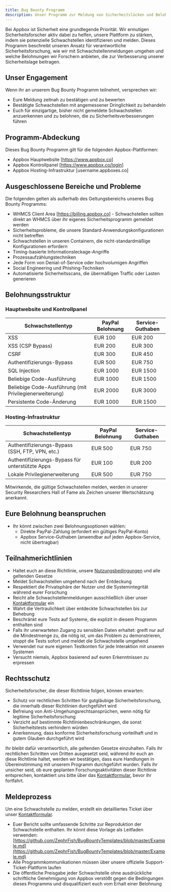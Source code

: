 ```yaml
---
title: Bug Bounty Programm
description: Unser Programm zur Meldung von Sicherheitslücken und Belohnungen
---
```


Bei Appbox ist Sicherheit eine grundlegende Priorität. Wir ermutigen Sicherheitsforscher aktiv dabei zu helfen, unsere Plattform zu stärken, indem sie potenzielle Schwachstellen identifizieren und melden. Dieses Programm beschreibt unseren Ansatz für verantwortliche Sicherheitsforschung, wie wir mit Schwachstellenmeldungen umgehen und welche Belohnungen wir Forschern anbieten, die zur Verbesserung unserer Sicherheitslage beitragen.

## Unser Engagement

Wenn ihr an unserem Bug Bounty Programm teilnehmt, versprechen wir:

* Eure Meldung zeitnah zu bestätigen und zu bewerten
* Bestätigte Schwachstellen mit angemessener Dringlichkeit zu behandeln
* Euch für einzigartige, bisher nicht gemeldete Schwachstellen anzuerkennen und zu belohnen, die zu Sicherheitsverbesserungen führen

## Programm-Abdeckung

Dieses Bug Bounty Programm gilt für die folgenden Appbox-Plattformen:

* Appbox Hauptwebsite [https://www.appbox.co]
* Appbox Kontrollpanel [https://www.appbox.co/login]
* Appbox Hosting-Infrastruktur [username.appboxes.co]

## Ausgeschlossene Bereiche und Probleme

Die folgenden gelten als außerhalb des Geltungsbereichs unseres Bug Bounty Programms:

* WHMCS Client Area [https://billing.appbox.co] - Schwachstellen sollten direkt an WHMCS über ihr eigenes Sicherheitsprogramm gemeldet werden
* Sicherheitsprobleme, die unsere Standard-Anwendungskonfigurationen nicht betreffen
* Schwachstellen in unseren Containern, die nicht-standardmäßige Konfigurationen erfordern
* Timing-basierte Informationsleckage-Angriffe
* Prozessaufzählungstechniken
* Jede Form von Denial-of-Service oder hochvolumigen Angriffen
* Social Engineering und Phishing-Techniken
* Automatisierte Sicherheitsscans, die übermäßigen Traffic oder Lasten generieren

## Belohnungsstruktur

### Hauptwebsite und Kontrollpanel

| **Schwachstellentyp**                                        | **PayPal Belohnung** | **Service-Guthaben** |
| ------------------------------------------------------------ | -------------------- | -------------------- |
| XSS                                                          | EUR 100              | EUR 200              |
| XSS (CSP Bypass)                                             | EUR 200              | EUR 300              |
| CSRF                                                         | EUR 300              | EUR 450              |
| Authentifizierungs-Bypass                                    | EUR 500              | EUR 750              |
| SQL Injection                                                | EUR 1000             | EUR 1500             |
| Beliebige Code-Ausführung                                    | EUR 1000             | EUR 1500             |
| Beliebige Code-Ausführung (mit Privilegienerweiterung)      | EUR 2000             | EUR 3000             |
| Persistente Code-Änderung                                    | EUR 1000             | EUR 1500             |

### Hosting-Infrastruktur

| Schwachstellentyp                                            | PayPal Belohnung | Service-Guthaben |
| ------------------------------------------------------------ | ---------------- | ---------------- |
| Authentifizierungs-Bypass (SSH, FTP, VPN, etc.)             | EUR 500          | EUR 750          |
| Authentifizierungs-Bypass für unterstützte Apps             | EUR 100          | EUR 200          |
| Lokale Privilegienerweiterung                               | EUR 500          | EUR 750          |

Mitwirkende, die gültige Schwachstellen melden, werden in unserer Security Researchers Hall of Fame als Zeichen unserer Wertschätzung anerkannt.

## Eure Belohnung beanspruchen

* Ihr könnt zwischen zwei Belohnungsoptionen wählen:
   * Direkte PayPal-Zahlung (erfordert ein gültiges PayPal-Konto)
   * Appbox Service-Guthaben (anwendbar auf jeden Appbox-Service, nicht übertragbar)

## Teilnahmerichtlinien

* Haltet euch an diese Richtlinie, unsere [Nutzungsbedingungen](/policies/terms-of-service) und alle geltenden Gesetze
* Meldet Schwachstellen umgehend nach der Entdeckung
* Respektiert die Privatsphäre der Nutzer und die Systemintegrität während eurer Forschung
* Reicht alle Schwachstellenmeldungen ausschließlich über unser [Kontaktformular](https://billing.appbox.co/contact.php) ein
* Wahrt die Vertraulichkeit über entdeckte Schwachstellen bis zur Behebung
* Beschränkt eure Tests auf Systeme, die explizit in diesem Programm enthalten sind
* Falls ihr unerwarteten Zugang zu sensiblen Daten erhaltet: greift nur auf die Mindestmenge zu, die nötig ist, um das Problem zu demonstrieren, stoppt die Tests sofort und meldet die Schwachstelle umgehend
* Verwendet nur eure eigenen Testkonten für jede Interaktion mit unseren Systemen
* Versucht niemals, Appbox basierend auf euren Erkenntnissen zu erpressen

## Rechtsschutz

Sicherheitsforscher, die dieser Richtlinie folgen, können erwarten:

* Schutz vor rechtlichen Schritten für gutgläubige Sicherheitsforschung, die innerhalb dieser Richtlinien durchgeführt wird
* Befreiung von Anti-Umgehungsrechtsansprüchen, wenn nötig für legitime Sicherheitsforschung
* Verzicht auf bestimmte Richtlinienbeschränkungen, die sonst Sicherheitstests verhindern würden
* Anerkennung, dass konforme Sicherheitsforschung vorteilhaft und in gutem Glauben durchgeführt wird

Ihr bleibt dafür verantwortlich, alle geltenden Gesetze einzuhalten. Falls ihr rechtlichen Schritten von Dritten ausgesetzt seid, während ihr euch an diese Richtlinie haltet, werden wir bestätigen, dass eure Handlungen in Übereinstimmung mit unserem Programm durchgeführt wurden. Falls ihr unsicher seid, ob eure geplanten Forschungsaktivitäten dieser Richtlinie entsprechen, kontaktiert uns bitte über das [Kontaktformular](https://billing.appbox.co/contact.php), bevor ihr fortfahrt.

## Meldeprozess

Um eine Schwachstelle zu melden, erstellt ein detailliertes Ticket über unser [Kontaktformular](https://billing.appbox.co/contact.php).

* Euer Bericht sollte umfassende Schritte zur Reproduktion der Schwachstelle enthalten. Ihr könnt diese Vorlage als Leitfaden verwenden: [https://github.com/ZephrFish/BugBountyTemplates/blob/master/Example.md](https://github.com/ZephrFish/BugBountyTemplates/blob/master/Example.md)
* Alle Programmkommunikationen müssen über unsere offizielle Support-Ticket-Plattform laufen
* Die öffentliche Preisgabe jeder Schwachstelle ohne ausdrückliche schriftliche Genehmigung von Appbox verstößt gegen die Bedingungen dieses Programms und disqualifiziert euch vom Erhalt einer Belohnung 